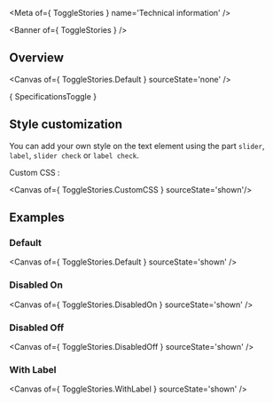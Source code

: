 
<Meta of={ ToggleStories } name='Technical information' />

<Banner of={ ToggleStories } />

## Overview

<Canvas of={ ToggleStories.Default } sourceState='none' />

<Markdown>{ SpecificationsToggle }</Markdown>

## Style customization

You can add your own style on the text element using the part `slider`, `label`, `slider check` or `label check`.

Custom CSS :

<Canvas of={ ToggleStories.CustomCSS } sourceState='shown'/>

## Examples

### Default

<Canvas of={ ToggleStories.Default } sourceState='shown' />

### Disabled On
<Canvas of={ ToggleStories.DisabledOn } sourceState='shown' />

### Disabled Off
<Canvas of={ ToggleStories.DisabledOff } sourceState='shown' />

### With Label
<Canvas of={ ToggleStories.WithLabel } sourceState='shown' />
